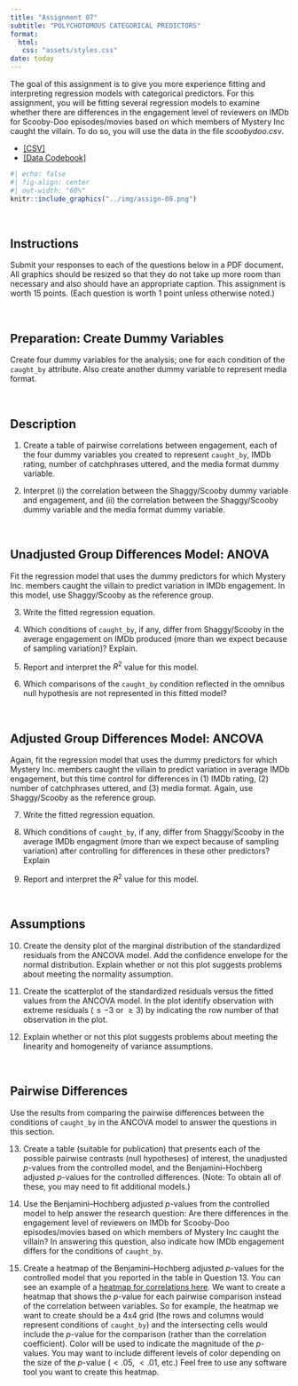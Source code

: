 ```yaml
---
title: "Assignment 07"
subtitle: "POLYCHOTOMOUS CATEGORICAL PREDICTORS"
format:
  html:
   css: "assets/styles.css"
date: today
---
```



The goal of this assignment is to give you more experience fitting and interpreting regression models with categorical predictors. For this assignment, you will be fitting several regression models to examine whether there are differences in the engagement level of reviewers on IMDb for Scooby-Doo episodes/movies based on which members of Mystery Inc caught the villain. To do so, you will use the data in the file *scoobydoo.csv*.


- [[CSV]](https://raw.githubusercontent.com/zief0002/rustic-penguin/main/data/scoobydoo.csv)
- [[Data Codebook]](https://zief0002.github.io/rustic-penguin/codebooks/scoobydoo.html)


```r
#| echo: false
#| fig-align: center
#| out-width: "60%"
knitr::include_graphics("../img/assign-08.png")
```

<br />


## Instructions

Submit your responses to each of the questions below in a PDF document. All graphics should be resized so that they do not take up more room than necessary and also should have an appropriate caption. This assignment is worth 15 points. (Each question is worth 1 point unless otherwise noted.)

<br />



## Preparation: Create Dummy Variables

Create four dummy variables for the analysis; one for each condition of the `caught_by` attribute. Also create another dummy variable to represent media format.

<br />


## Description

1. Create a table of pairwise correlations between engagement, each of the four dummy variables you created to represent `caught_by`, IMDb rating, number of catchphrases uttered, and the media format dummy variable.

2. Interpret (i) the correlation between the Shaggy/Scooby dummy variable and engagement, and (ii) the correlation between the Shaggy/Scooby dummy variable and the media format dummy variable.

<br />


## Unadjusted Group Differences Model: ANOVA

Fit the regression model that uses the dummy predictors for which Mystery Inc. members caught the villain to predict variation in IMDb engagement. In this model, use Shaggy/Scooby as the reference group.

3. Write the fitted regression equation.

4. Which conditions of `caught_by`, if any, differ from Shaggy/Scooby in the average engagement on IMDb produced (more than we expect because of sampling variation)? Explain.

5. Report and interpret the $R^2$ value for this model.

6. Which comparisons of the `caught_by` condition reflected in the omnibus null hypothesis are not represented in this fitted model?

<br />


## Adjusted Group Differences Model: ANCOVA

Again, fit the regression model that uses the dummy predictors for which Mystery Inc. members caught the villain to predict variation in average IMDb engagement, but this time control for differences in (1) IMDb rating, (2) number of catchphrases uttered, and (3) media format. Again, use Shaggy/Scooby as the reference group.

7. Write the fitted regression equation.

8. Which conditions of `caught_by`, if any, differ from Shaggy/Scooby in the average IMDb engagment (more than we expect because of sampling variation) after controlling for differences in these other predictors? Explain

9. Report and interpret the $R^2$ value for this model.

<br />


## Assumptions

10. Create the density plot of the marginal distribution of the standardized residuals from the ANCOVA model. Add the confidence envelope for the normal distribution. Explain whether or not this plot suggests problems about meeting the normality assumption.

11. Create the scatterplot of the standardized residuals versus the fitted values from the ANCOVA model. In the plot identify observation with extreme residuals ($\leq-3$ or $\geq3$) by indicating  the row number of that observation in the plot.

12. Explain whether or not this plot suggests problems about meeting the linearity and homogeneity of variance assumptions.

<br />


## Pairwise Differences

Use the results from comparing the pairwise differences between the conditions of `caught_by` in the ANCOVA model to answer the questions in this section.

13. Create a table (suitable for publication) that presents each of the possible pairwise contrasts (null hypotheses) of interest, the unadjusted _p_-values from the controlled model, and the Benjamini--Hochberg adjusted _p_-values for the controlled differences. (Note: To obtain all of these, you may need to fit additional models.)

14. Use the Benjamini--Hochberg adjusted _p_-values from the controlled model to help answer the research question: Are there differences in the engagement level of reviewers on IMDb for Scooby-Doo episodes/movies based on which members of Mystery Inc caught the villain? In answering this question, also indicate how IMDb engagement differs for the conditions of `caught_by`. 

15. Create a heatmap of the Benjamini--Hochberg adjusted *p*-values for the controlled model that you reported in the table in Question 13. You can see an example of a [heatmap for correlations here](https://towardsdatascience.com/all-about-heatmaps-bb7d97f099d7). We want to create a heatmap that shows the *p*-value for each pairwise comparison instead of the correlation between variables. So for example, the heatmap we want to create should be a 4x4 grid (the rows and columns would represent conditions of `caught_by`) and the intersecting cells would include the *p*-value for the comparison (rather than the correlation coefficient). Color will be used to indicate the magnitude of the *p*-values. You may want to include different levels of color depending on the size of the *p*-value ($<.05$, $<.01$, etc.) Feel free to use any software tool you want to create this heatmap.


<br />

